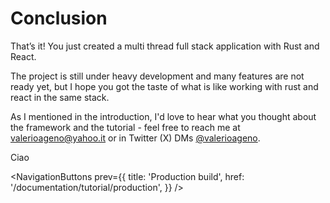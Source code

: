 
<Head>
  <title>Tutorial - Conclusion</title>
  <link
    rel="canonical"
    href="https://tuono.dev/documentation/tutorial/conclusion"
  />
</Head>


<Breadcrumbs>
  <Element label="Tutorial" href="/documentation/tutorial" />
  <Element label="Conclusion" />
</Breadcrumbs>

# Conclusion

That’s it! You just created a multi thread full stack application with Rust and React.

The project is still under heavy development and many features are not ready yet, but
I hope you got the taste of what is like working with rust and react in the same stack.

As I mentioned in the introduction, I'd love to hear what you thought about the framework and the tutorial - feel free to reach me
at [valerioageno@yahoo.it](mailto:valerioageno@yahoo.it) or in Twitter (X) DMs [@valerioageno](https://twitter.com/valerioageno).

Ciao


<NavigationButtons
  prev={{
    title: 'Production build',
    href: '/documentation/tutorial/production',
  }}
/>
